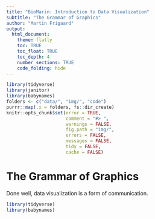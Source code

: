 ```yaml
---
title: "BioMarin: Introduction to Data Visualization"
subtitle: "The Grammar of Graphics"
author: "Martin Frigaard"
output:
  html_document:
    theme: flatly
    toc: TRUE
    toc_float: TRUE
    toc_depth: 4
    number_sections: TRUE
    code_folding: hide
---
```


```r
library(tidyverse)
library(janitor)
library(babynames)
folders <- c("data/", "img/", "code")
purrr::map(.x = folders, fs::dir_create)
knitr::opts_chunk$set(error = TRUE, 
                      comment = "#> ", 
                      warnings = FALSE, 
                      fig.path = "img/",
                      errors = FALSE, 
                      messages = FALSE, 
                      tidy = FALSE, 
                      cache = FALSE)
```

# The Grammar of Graphics

Done well, data visualization is a form of communication. 

```r
library(tidyverse)
library(babynames)
```

## 